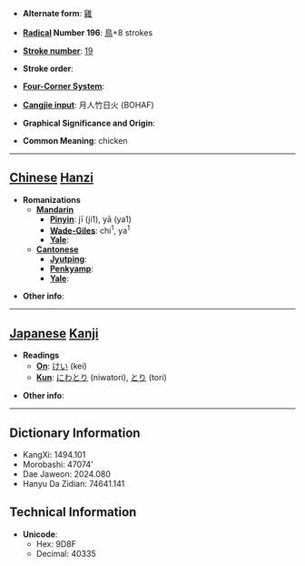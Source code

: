 * '''Alternate form''': [[雞]]

* '''[[Wiktionary:Chinese radical index| Radical]] Number 196''': [[Wiktionary:Chinese radical index 鳥|鳥]]+8 strokes

* '''[[Wiktionary:Chinese total strokes index|Stroke number]]''': [[Wiktionary:Chinese total strokes index 19|19]]

* '''Stroke order''': 

* '''[[Wiktionary:Chinese four corner index|Four-Corner System]]''': 

* '''[[Wiktionary:Chinese Cangjie index|Cangjie input]]''': 月人竹日火 (BOHAF)

* '''Graphical Significance and Origin''': 

* '''Common Meaning''': chicken

----

== [[Chinese]] [[Hanzi]] ==

* '''Romanizations'''
** '''[[Mandarin]]'''
*** '''[[Pinyin]]''': jī (ji1), yā (ya1)
*** '''[[Wade-Giles]]''': chi<sup>1</sup>, ya<sup>1</sup>
*** '''[[Yale]]''': 
** '''[[Cantonese]]'''
*** '''[[Jyutping]]''':
*** '''[[Penkyamp]]''': 
*** '''[[Yale]]''': 

* '''Other info''': 

----

== [[Japanese]] [[Kanji]] ==

* '''Readings'''
** '''[[On]]''': [[けい]] (kei)
** '''[[Kun]]''': [[にわとり]] (niwatori), [[とり]] (tori)

* '''Other info''':  

----

== Dictionary Information ==

* KangXi: 1494.101
* Morobashi: 47074'
* Dae Jaweon: 2024.080
* Hanyu Da Zidian: 74641.141

== Technical Information ==

* '''Unicode''':
** Hex: 9D8F
** Decimal: 40335